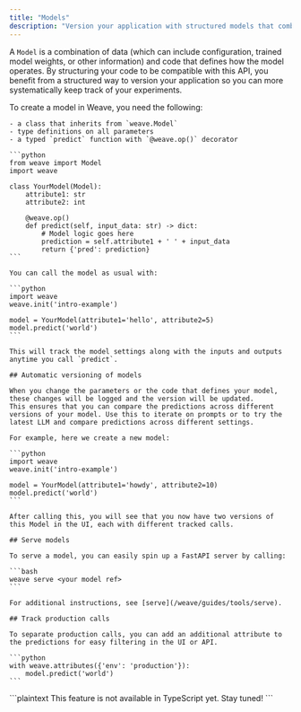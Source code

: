 ```yaml
---
title: "Models"
description: "Version your application with structured models that combine data and code"
---
```


A `Model` is a combination of data (which can include configuration, trained model weights, or other information) and code that defines how the model operates. By structuring your code to be compatible with this API, you benefit from a structured way to version your application so you can more systematically keep track of your experiments.

<Tabs>
  <Tab title="Python">
    To create a model in Weave, you need the following:

    - a class that inherits from `weave.Model`
    - type definitions on all parameters
    - a typed `predict` function with `@weave.op()` decorator

    ```python
    from weave import Model
    import weave

    class YourModel(Model):
        attribute1: str
        attribute2: int

        @weave.op()
        def predict(self, input_data: str) -> dict:
            # Model logic goes here
            prediction = self.attribute1 + ' ' + input_data
            return {'pred': prediction}
    ```

    You can call the model as usual with:

    ```python
    import weave
    weave.init('intro-example')

    model = YourModel(attribute1='hello', attribute2=5)
    model.predict('world')
    ```

    This will track the model settings along with the inputs and outputs anytime you call `predict`.

    ## Automatic versioning of models

    When you change the parameters or the code that defines your model, these changes will be logged and the version will be updated.
    This ensures that you can compare the predictions across different versions of your model. Use this to iterate on prompts or to try the latest LLM and compare predictions across different settings.

    For example, here we create a new model:

    ```python
    import weave
    weave.init('intro-example')

    model = YourModel(attribute1='howdy', attribute2=10)
    model.predict('world')
    ```

    After calling this, you will see that you now have two versions of this Model in the UI, each with different tracked calls.

    ## Serve models

    To serve a model, you can easily spin up a FastAPI server by calling:

    ```bash
    weave serve <your model ref>
    ```

    For additional instructions, see [serve](/weave/guides/tools/serve).

    ## Track production calls

    To separate production calls, you can add an additional attribute to the predictions for easy filtering in the UI or API.

    ```python
    with weave.attributes({'env': 'production'}):
        model.predict('world')
    ```

  </Tab>
  <Tab title="TypeScript">
    ```plaintext
    This feature is not available in TypeScript yet.  Stay tuned!
    ```
  </Tab>
</Tabs>

